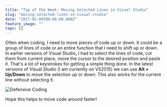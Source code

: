```yaml
---
title: "Tip of the Week: Moving Selected Lines in Visual Studio"
slug: "moving-selected-lines-in-visual-studio"
date: "2017-02-09T00:00:00.000Z"
feature_image: ""
tags: []
---
```


Often when coding, I need to move pieces of code up or down. It could be a group of lines of code or an entire function that I need to shift up or down. In earlier versions of Visual Studio, I had to select the lines of code, cut them from current place, move the cursor to the desired position and paste it. That's a lot of keystrokes for getting a simple thing done. In the latest versions of Visual Studio (I am currently on VS2015) we can use **Alt + Up/Down** to move the selection up or down. This also works for the current line without selecting it.

![Defensive Coding](/images/visualstudio_moveselectedlines.gif)

Hope this helps to move code around faster!